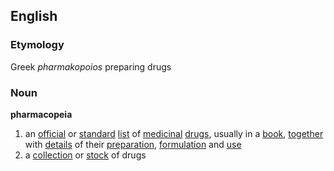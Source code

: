 ==English==
===Etymology===
Greek ''pharmakopoios'' preparing drugs
===Noun===
'''pharmacopeia'''
# an [[official]] or [[standard]] [[list]] of [[medicinal]] [[drug]]s, usually in a [[book]], [[together]] with [[detail]]s of their [[preparation]], [[formulation]] and [[use]]
# a [[collection]] or [[stock]] of drugs